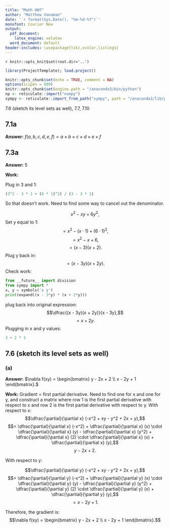 ```yaml
---
title: "Math HW7"
author: "Matthew Vanaman"
date: '`r format(Sys.Date(), "%m-%d-%Y")`'
monofont: Courier New
output:
  pdf_document: 
    latex_engine: xelatex
  word_document: default
header-includes: \usepackage{tikz,xcolor,listings}
---
```

`r knitr::opts_knit$set(root.dir='..')`

```r
library(ProjectTemplate); load.project()
```

```r
knitr::opts_chunk$set(echo = TRUE, comment = NA)
options(scipen = 999)
knitr::opts_chunk$set(engine.path = "/anaconda3/bin/python")
np <- reticulate::import("numpy")
sympy <- reticulate::import_from_path("sympy", path = "/anaconda3/lib/python3.7/site-packages")
```

 7.6 (sketch its level sets as well), 7.7, 7.10

## 7.1a

**Answer:** $f(a,b,c,d,e,f) = a \times b \times c \times d \times e \times f$

## 7.3a

**Answer:** 5 \newline

**Work:** \newline


Plug in 3 and 1:
```r
(3^2 - 3 * 1 + (6 * 1)^2) / (3 - 3 * 1)
```
So that doesn't work. Need to find some way to cancel out the denominator.

$$x^2 - xy + 6y^2,$$
Set y equal to 1:
$$= x^2 - (x \cdot 1) + (6 \cdot 1)^2,$$
$$= x^2 - x + 6,$$
$$= (x - 3)(x + 2).$$
Plug y back in:
$$= (x - 3y)(x + 2y).$$
Check work:
```python
from __future__ import division
from sympy import *
x, y = symbols('x y')
print(expand((x - 3*y) * (x + 2*y)))
```
plug back into original expression:
$$\dfrac{(x - 3y)(x + 2y)}{x - 3y},$$
$$= x + 2y.$$
Plugging in x and y values:
```r
3 + 2 * 1
```

## 7.6 (sketch its level sets as well)

### (a)

**Answer:** $\nabla f(xy) = \begin{bmatrix} y - 2x + 2 \\ x - 2y + 1 \end{bmatrix}.$


**Work:**\newline
Gradient = first partial derivative. Need to find one for x and one for y, and construct a matrix where row 1 is the first partial derivative with respect to x and row 2 is the first partial derivative with respect to y.\newline
With respect to x:
$$\dfrac{\partial}{\partial x} (-x^2 + xy - y^2 + 2x  + y),$$
$$= \dfrac{\partial}{\partial x} (-x^2) + \dfrac{\partial}{\partial x}  (x) \cdot \dfrac{\partial}{\partial x} (y) - \dfrac{\partial}{\partial x} (y^2) + \dfrac{\partial}{\partial x} (2) \cdot \dfrac{\partial}{\partial x} (x)  + \dfrac{\partial}{\partial x} (y),$$
$$y - 2x + 2.$$

With respect to y:

$$\dfrac{\partial}{\partial y} (-x^2 + xy - y^2 + 2x  + y),$$
$$= \dfrac{\partial}{\partial y} (-x^2) + \dfrac{\partial}{\partial y}  (x) \cdot \dfrac{\partial}{\partial y} (y) - \dfrac{\partial}{\partial y} (y^2) + \dfrac{\partial}{\partial y} (2) \cdot \dfrac{\partial}{\partial y} (x)  + \dfrac{\partial}{\partial y} (y),$$
$$= x - 2y + 1.$$

Therefore, the gradient is:
$$\nabla f(xy) = \begin{bmatrix} y - 2x + 2 \\ x - 2y + 1 \end{bmatrix}.$$

